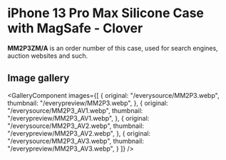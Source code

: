 
# iPhone 13 Pro Max Silicone Case with MagSafe - Clover

<Callout type='info' emoji='👉🏻'>**MM2P3ZM/A** is an order number of this case, used for search engines, auction websites and such.</Callout>

## Image gallery

<GalleryComponent
    images={[
      {
        original: "/everysource/MM2P3.webp",
        thumbnail: "/everypreview/MM2P3.webp",
      },
      {
        original: "/everysource/MM2P3_AV1.webp",
        thumbnail: "/everypreview/MM2P3_AV1.webp",
      },
      {
        original: "/everysource/MM2P3_AV2.webp",
        thumbnail: "/everypreview/MM2P3_AV2.webp",
      },
      {
        original: "/everysource/MM2P3_AV3.webp",
        thumbnail: "/everypreview/MM2P3_AV3.webp",
      }
    ]}
  />
